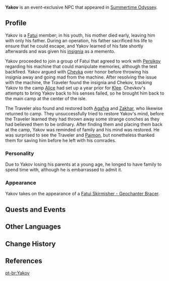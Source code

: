 {{Meta
|missing_NPC_profile  = yes
}}
{{Character Infobox
|type             = Event NPC
|image            = NPC Yakov.png
|region           = Golden Apple Archipelago
|region2          = Snezhnaya
|affiliation      = Fatui
|voiceJP          = [http://amuleto.jp/talents/nonoiaki.html Nonoi Aki ({{ja|野々井 爽}})]<ref>Twitter: [https://twitter.com/NoNoiAki/status/1549290281274867712 JP VA Self Announcement]</ref>
}}
'''Yakov''' is an event-exclusive NPC that appeared in [[Summertime Odyssey]].

==Profile==
Yakov is a [[Fatui]] member; in his youth, his mother died early, leaving him with only his father. During an operation, his father sacrificed his life to ensure that he could escape, and Yakov learned of his fate shortly afterwards and was given his [[Old Insignia|insignia]] as a memento.

Yakov proceeded to join a group of Fatui that agreed to work with [[Persikov]] regarding his machine that could manipulate memories, although the test backfired. Yakov argued with [[Chevka]] over honor before throwing his insignia away and going mad from the machine. After resolving the issue with the machine, the Traveler found the insignia and Chekov, tracking Yakov to the camp [[Alice]] had set up a year prior for [[Klee]]. Chevkov's attempts to bring Yakov back to his senses failed, so he brought him back to the main camp at the center of the isle.

The Traveler also found and restored both [[Agafya]] and [[Zakhar]], who likewise returned to camp. They unsuccessfully tried to restore Yakov's mind, before the Traveler learned they had thrown away some strange conches as they had believed them to be ordinary. After finding them and placing them back at the camp, Yakov was reminded of family and his mind was restored. He was surprised to see the Traveler and [[Paimon]], but nonetheless thanked them for saving him before he left with his comrades.

===Personality===
Due to Yakov losing his parents at a young age, he longed to have family to spend time with, although he is embarrassed to admit it.

===Appearance===
Yakov takes on the appearance of a [[Fatui Skirmisher - Geochanter Bracer]].

==Quests and Events==
{{Quests and Events}}
<!--
==Dialogue==
{{Dialogue start}}
:'''{{subst:PAGENAME}}:'''
{{Dialogue end}}-->
==Other Languages==
{{Other Languages
|default_hidden = 1
|en      = Yakov
|zhs     = 雅科夫
|zhs_rm  = Yǎkēfū
|zht     = 雅科夫
|zht_rm  = Yǎkēfū
|ja      = ヤコヴ
|ja_rm   = Yakovu
|ko      = 야코프
|ko_rm   = Yakopeu
|es      = Yakov
|fr      = Yakov
|ru      = Яков
|th      = Yakov
|vi      = Yakov
|de      = Yakov
|id      = Yakov
|pt      = Yakov
}}

==Change History==
{{Change History|2.8}}

==References==
{{Reflist}}

[[pt-br:Yakov]]